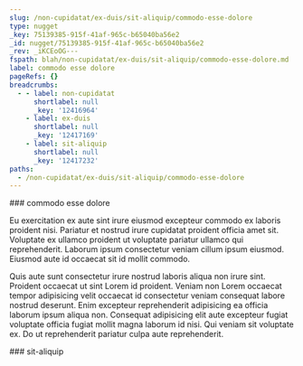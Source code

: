 ```yaml
---
slug: /non-cupidatat/ex-duis/sit-aliquip/commodo-esse-dolore
type: nugget
_key: 75139385-915f-41af-965c-b65040ba56e2
_id: nugget/75139385-915f-41af-965c-b65040ba56e2
_rev: _iKCEoOG---
fspath: blah/non-cupidatat/ex-duis/sit-aliquip/commodo-esse-dolore.md
label: commodo esse dolore
pageRefs: {}
breadcrumbs:
  - - label: non-cupidatat
      shortlabel: null
      _key: '12416964'
    - label: ex-duis
      shortlabel: null
      _key: '12417169'
    - label: sit-aliquip
      shortlabel: null
      _key: '12417232'
paths:
  - /non-cupidatat/ex-duis/sit-aliquip/commodo-esse-dolore
---
```


<NuggetArea>
<Nugget slug="/non-cupidatat/ex-duis/sit-aliquip/commodo-esse-dolore" type="nugget" _key="75139385-915f-41af-965c-b65040ba56e2" _id="nugget/75139385-915f-41af-965c-b65040ba56e2" _rev="_iKCEoOG---" fspath="blah/non-cupidatat/ex-duis/sit-aliquip/commodo-esse-dolore.md" label="commodo esse dolore" paths="/non-cupidatat/ex-duis/sit-aliquip/commodo-esse-dolore">
<NuggetBody>
### commodo esse dolore

Eu exercitation ex aute sint irure eiusmod excepteur commodo ex laboris proident nisi. Pariatur et nostrud irure cupidatat proident officia amet sit. Voluptate ex ullamco proident ut voluptate pariatur ullamco qui reprehenderit. Laborum ipsum consectetur veniam cillum ipsum eiusmod. Eiusmod aute id occaecat sit id mollit commodo.

Quis aute sunt consectetur irure nostrud laboris aliqua non irure sint. Proident occaecat ut sint Lorem id proident. Veniam non Lorem occaecat tempor adipisicing velit occaecat id consectetur veniam consequat labore nostrud deserunt. Enim excepteur reprehenderit adipisicing ea officia laborum ipsum aliqua non. Consequat adipisicing elit aute excepteur fugiat voluptate officia fugiat mollit magna laborum id nisi. Qui veniam sit voluptate ex. Do ut reprehenderit pariatur culpa aute reprehenderit.

</NuggetBody>
<Breadcrumbs>
<Crumbs>
<Crumb _key="12416964" label="non-cupidatat" /><Crumb _key="12417169" label="ex-duis" /><Crumb _key="12417232" label="sit-aliquip" />
</Crumbs>
</Breadcrumbs>
</Nugget>

<NuggetsInbound>
</NuggetsInbound>
<NuggetsOutbound>
</NuggetsOutbound>
</NuggetArea>
<PassagesInbound>
<Passage direction="inbound" type="passage" _key="12417232" _id="passage/12417232" _rev="_iKCEoOC--A" label="sit-aliquip" passage="sit-aliquip" fspath="blah/non-cupidatat/ex-duis/sit-aliquip" paths="/non-cupidatat/ex-duis/sit-aliquip" slug="/non-cupidatat/ex-duis/sit-aliquip">
<NuggetBody>
### sit-aliquip

</NuggetBody>
<Breadcrumbs>
<Crumbs>
<Crumb _key="12416964" label="non-cupidatat" /><Crumb _key="12417169" label="ex-duis" />
</Crumbs>
</Breadcrumbs>
</Passage>

</PassagesInbound>
<PassagesOutbound>
</PassagesOutbound>